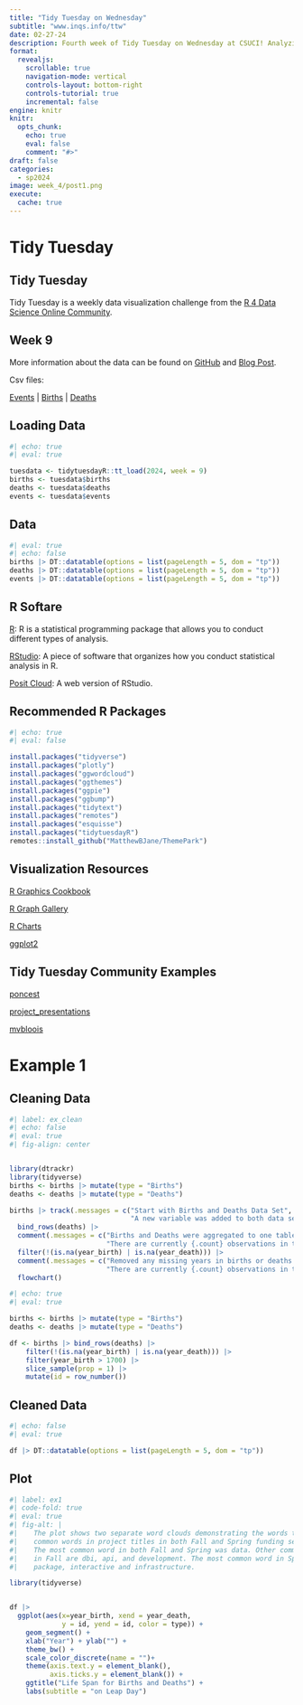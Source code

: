 ```yaml
---
title: "Tidy Tuesday on Wednesday"
subtitle: "www.inqs.info/ttw"
date: 02-27-24
description: Fourth week of Tidy Tuesday on Wednesday at CSUCI! Analyzing the Leap Day Data.
format:
  revealjs:
    scrollable: true
    navigation-mode: vertical
    controls-layout: bottom-right
    controls-tutorial: true
    incremental: false 
engine: knitr
knitr:
  opts_chunk: 
    echo: true
    eval: false
    comment: "#>" 
draft: false
categories:
  - sp2024
image: week_4/post1.png
execute: 
  cache: true
---
```


# Tidy Tuesday

## Tidy Tuesday

Tidy Tuesday is a weekly data visualization challenge from the [R 4 Data Science Online Community](https://github.com/rfordatascience/tidytuesday).

## Week 9


::: fragment
More information about the data can be found on [GitHub](https://github.com/rfordatascience/tidytuesday/blob/master/data/2024/2024-02-27/readme.md) and [Blog Post](https://www.r-consortium.org/blog/2024/02/08/r-consortium-infrastructure-steering-committee-isc-grant-program-accepting-proposals-starting-march-1st).
:::

::: fragment
Csv files:

[Events](https://github.com/rfordatascience/tidytuesday/blob/master/data/2024/2024-02-27/events.csv) | [Births](https://github.com/rfordatascience/tidytuesday/blob/master/data/2024/2024-02-27/births.csv) | [Deaths](https://github.com/rfordatascience/tidytuesday/blob/master/data/2024/2024-02-27/deaths.csv) 
:::


## Loading Data

```r
#| echo: true
#| eval: true

tuesdata <- tidytuesdayR::tt_load(2024, week = 9)
births <- tuesdata$births
deaths <- tuesdata$deaths
events <- tuesdata$events

```


## Data

```r
#| eval: true
#| echo: false
births |> DT::datatable(options = list(pageLength = 5, dom = "tp"))
deaths |> DT::datatable(options = list(pageLength = 5, dom = "tp"))
events |> DT::datatable(options = list(pageLength = 5, dom = "tp"))
```

## R Softare 


[R](https://www.r-project.org/): R is a statistical programming package that allows you to conduct different types of analysis.


[RStudio](https://posit.co/downloads/): A piece of software that organizes how you conduct statistical analysis in R.

[Posit Cloud](https://posit.cloud/login): A web version of RStudio.


## Recommended R Packages

```r
#| echo: true
#| eval: false

install.packages("tidyverse")
install.packages("plotly")
install.packages("ggwordcloud")
install.packages("ggthemes")
install.packages("ggpie")
install.packages("ggbump")
install.packages("tidytext")
install.packages("remotes")
install.packages("esquisse")
install.packages("tidytuesdayR")
remotes::install_github("MatthewBJane/ThemePark")

```

## Visualization Resources

[R Graphics Cookbook](https://r-graphics.org/)

[R Graph Gallery](https://r-graph-gallery.com/)

[R Charts](https://r-charts.com/)

[ggplot2](https://ggplot2.tidyverse.org/)


## Tidy Tuesday Community Examples

[poncest](https://github.com/poncest/tidytuesday/tree/main/2024/Week_09)

[project_presentations](https://github.com/Aditya-Dahiya/projects_presentations/blob/main/projects/tidy_leap_day.R)

[mvbloois](https://github.com/mvbloois/tidytuesday/tree/main/2024/2024-02-27)

# Example 1

## Cleaning Data

```r
#| label: ex_clean
#| echo: false
#| eval: true
#| fig-align: center


library(dtrackr)
library(tidyverse)
births <- births |> mutate(type = "Births") 
deaths <- deaths |> mutate(type = "Deaths")

births |> track(.messages = c("Start with Births and Deaths Data Set",
                              "A new variable was added to both data sets indicating type.")) |> 
  bind_rows(deaths) |>
  comment(.messages = c("Births and Deaths were aggregated to one table.",
                        "There are currently {.count} observations in the data set.")) |> 
  filter(!(is.na(year_birth) | is.na(year_death))) |> 
  comment(.messages = c("Removed any missing years in births or deaths.",
                        "There are currently {.count} observations in the data set.")) |> 
  flowchart()


```


```r
#| echo: true
#| eval: true

births <- births |> mutate(type = "Births")
deaths <- deaths |> mutate(type = "Deaths")

df <- births |> bind_rows(deaths) |> 
    filter(!(is.na(year_birth) | is.na(year_death))) |> 
    filter(year_birth > 1700) |>
    slice_sample(prop = 1) |>
    mutate(id = row_number()) 

```


## Cleaned Data

```r
#| echo: false
#| eval: true

df |> DT::datatable(options = list(pageLength = 5, dom = "tp"))
```


## Plot
```r
#| label: ex1
#| code-fold: true
#| eval: true
#| fig-alt: |
#|    The plot shows two separate word clouds demonstrating the words that most 
#|    common words in project titles in both Fall and Spring funding sessions. 
#|    The most common word in both Fall and Spring was data. Other common words 
#|    in Fall are dbi, api, and development. The most common word in Spring are 
#|    package, interactive and infrastructure.

library(tidyverse)


df |>  
  ggplot(aes(x=year_birth, xend = year_death, 
             y = id, yend = id, color = type)) +
    geom_segment() +
    xlab("Year") + ylab("") + 
    theme_bw() +
    scale_color_discrete(name = "")+
    theme(axis.text.y = element_blank(),
          axis.ticks.y = element_blank()) +
    ggtitle("Life Span for Births and Deaths") +
    labs(subtitle = "on Leap Day")



```

